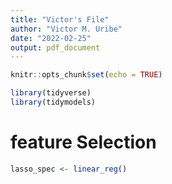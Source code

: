 ```yaml
---
title: "Victor's File"
author: "Victor M. Uribe"
date: "2022-02-25"
output: pdf_document
---
```



```r
knitr::opts_chunk$set(echo = TRUE)
```






```r
library(tidyverse)
library(tidymodels)
```





# feature Selection

```r
lasso_spec <- linear_reg()
```
